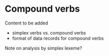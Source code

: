 # Compound verbs

::: {.callout-caution title="TBA"}
Content to be added
:::


- simplex verbs vs. compound verbs
- format of data records for compound verbs


Note on analysis by simplex lexeme?
